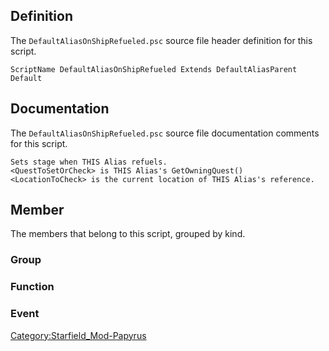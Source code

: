 {{Script_Object_Summary
| title = DefaultAliasOnShipRefueled
| name = [[SFM:Script-DefaultAliasOnShipRefueled|DefaultAliasOnShipRefueled]]
| extends = [[SFM:Script-DefaultAliasParent|DefaultAliasParent]] → [[SFM:Script-ReferenceAlias|ReferenceAlias]] → [[SFM:Script-Alias|Alias]] → [[SFM:Script-ScriptObject|ScriptObject]]
| flags = Default
}}


== Definition ==
The <code>DefaultAliasOnShipRefueled.psc</code> source file header definition for this script.

<source lang="papyrus">
ScriptName DefaultAliasOnShipRefueled Extends DefaultAliasParent Default
</source>


== Documentation ==
The <code>DefaultAliasOnShipRefueled.psc</code> source file documentation comments for this script.

<source>
Sets stage when THIS Alias refuels.
<QuestToSetOrCheck> is THIS Alias's GetOwningQuest()
<LocationToCheck> is the current location of THIS Alias's reference.
</source>


== Member ==
The members that belong to this script, grouped by kind.

=== Group ===
{{Script_Object_Member_Summary
| title = LocationToCheck_Optional_Properties
| script = [[SFM:Script-DefaultAliasOnShipRefueled|DefaultAliasOnShipRefueled]]
| name = [[SFM:Script-DefaultAliasOnShipRefueled/LocationToCheck_Optional_Properties|LocationToCheck_Optional_Properties]]
| kind = Group
| documentation = **************************************************************************************************************
*************************	   <BEGIN> LocationToCheck Properties	  *************************
**************************************************************************************************************
}}

{{Script_Object_Member_Summary
| title = Script_Specific_Properties
| script = [[SFM:Script-DefaultAliasOnShipRefueled|DefaultAliasOnShipRefueled]]
| name = [[SFM:Script-DefaultAliasOnShipRefueled/Script_Specific_Properties|Script_Specific_Properties]]
| kind = Group
}}

=== Function ===
{{Script_Object_Member_Summary
| title = GetLocationsToCheckAgainst
| script = [[SFM:Script-DefaultAliasOnShipRefueled|DefaultAliasOnShipRefueled]]
| name = [[SFM:Script-DefaultAliasOnShipRefueled/GetLocationsToCheckAgainst|GetLocationsToCheckAgainst]]
| kind = Function
| returns = Location[]
| documentation = OVERRIDEN PARENT FUNCTONS
These function should usually return the value of the child script's property of the same name.
(We do this because different children will want different default values for that property and so need to define the property on themselves, but we want all the functions to live on the inital ancestor parent script.)
}}

{{Script_Object_Member_Summary
| title = GetLocationAliasesToCheckAgainst
| script = [[SFM:Script-DefaultAliasOnShipRefueled|DefaultAliasOnShipRefueled]]
| name = [[SFM:Script-DefaultAliasOnShipRefueled/GetLocationAliasesToCheckAgainst|GetLocationAliasesToCheckAgainst]]
| kind = Function
| returns = LocationAlias[]
}}

{{Script_Object_Member_Summary
| title = GetLocationMatchIfChild
| script = [[SFM:Script-DefaultAliasOnShipRefueled|DefaultAliasOnShipRefueled]]
| name = [[SFM:Script-DefaultAliasOnShipRefueled/GetLocationMatchIfChild|GetLocationMatchIfChild]]
| kind = Function
| returns = bool
}}

{{Script_Object_Member_Summary
| title = RefuelSuccessful
| script = [[SFM:Script-DefaultAliasOnShipRefueled|DefaultAliasOnShipRefueled]]
| name = [[SFM:Script-DefaultAliasOnShipRefueled/RefuelSuccessful|RefuelSuccessful]]
| kind = Function
}}

=== Event ===
{{Script_Object_Member_Summary
| title = OnShipRefueled
| script = [[SFM:Script-DefaultAliasOnShipRefueled|DefaultAliasOnShipRefueled]]
| name = [[SFM:Script-DefaultAliasOnShipRefueled/OnShipRefueled|OnShipRefueled]]
| kind = Event
| parameters = int aFuelAdded
}}


[[Category:Starfield_Mod-Papyrus]]
